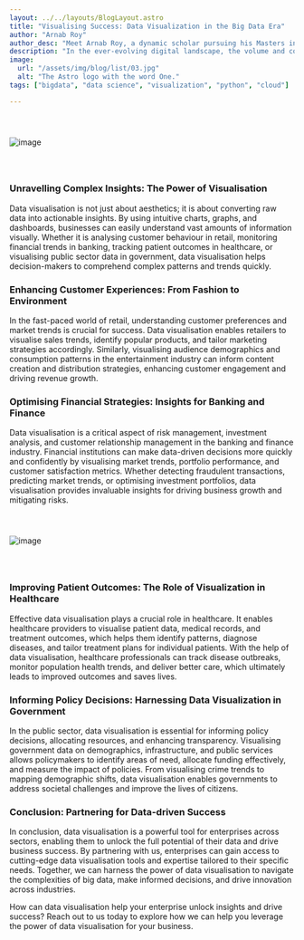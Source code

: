 ```yaml
---
layout: ../../layouts/BlogLayout.astro
title: "Visualising Success: Data Visualization in the Big Data Era"
author: "Arnab Roy"
author_desc: "Meet Arnab Roy, a dynamic scholar pursuing his Masters in Data Science and Management from the prestigious institutes, IIT Ropar and IIM Amritsar. With a fervent dedication to mastering the fusion of data science and business acumen, Arnab navigates the realms of academia and industry with unwavering curiosity and a relentless pursuit of excellence. His passion for unlocking insights and driving innovation propels him to explore the cutting edge of data-driven solutions, shaping the future of business intelligence."
description: "In the ever-evolving digital landscape, the volume and complexity of data continue to grow exponentially, making it overwhelming for enterprises to navigate. However, amidst the chaos lies a powerful tool: data visualisation. In this blog, we'll explore the critical role of data visualisation in the age of big data, focusing on how it can help enterprises in various sectors make sense of complex data sets and drive informed decision-making. So, how can harnessing the power of visuals transform your approach to data analysis?"
image:
  url: "/assets/img/blog/list/03.jpg"
  alt: "The Astro logo with the word One."
tags: ["bigdata", "data science", "visualization", "python", "cloud"]

---
```



<img src="/assets/images/blogs/blog3/img1.svg" alt="image" style="margin: 2.56rem auto"/>

### Unravelling Complex Insights: The Power of Visualisation

Data visualisation is not just about aesthetics; it is about converting raw data into actionable insights. By using intuitive charts, graphs, and dashboards, businesses can easily understand vast amounts of information visually. Whether it is analysing customer behaviour in retail, monitoring financial trends in banking, tracking patient outcomes in healthcare, or visualising public sector data in government, data visualisation helps decision-makers to comprehend complex patterns and trends quickly.

<Quote quote={quote}/>

### Enhancing Customer Experiences: From Fashion to Environment

In the fast-paced world of retail, understanding customer preferences and market trends is crucial for success. Data visualisation enables retailers to visualise sales trends, identify popular products, and tailor marketing strategies accordingly. Similarly, visualising audience demographics and consumption patterns in the entertainment industry can inform content creation and distribution strategies, enhancing customer engagement and driving revenue growth.

### Optimising Financial Strategies: Insights for Banking and Finance

Data visualisation is a critical aspect of risk management, investment analysis, and customer relationship management in the banking and finance industry. Financial institutions can make data-driven decisions more quickly and confidently by visualising market trends, portfolio performance, and customer satisfaction metrics. Whether detecting fraudulent transactions, predicting market trends, or optimising investment portfolios, data visualisation provides invaluable insights for driving business growth and mitigating risks.

<img src="/assets/images/blogs/blog3/img2.png" alt="image" style="margin: 2.56rem auto"/>

### Improving Patient Outcomes: The Role of Visualization in Healthcare

Effective data visualisation plays a crucial role in healthcare. It enables healthcare providers to visualise patient data, medical records, and treatment outcomes, which helps them identify patterns, diagnose diseases, and tailor treatment plans for individual patients. With the help of data visualisation, healthcare professionals can track disease outbreaks, monitor population health trends, and deliver better care, which ultimately leads to improved outcomes and saves lives. 

### Informing Policy Decisions: Harnessing Data Visualization in Government

In the public sector, data visualisation is essential for informing policy decisions, allocating resources, and enhancing transparency. Visualising government data on demographics, infrastructure, and public services allows policymakers to identify areas of need, allocate funding effectively, and measure the impact of policies. From visualising crime trends to mapping demographic shifts, data visualisation enables governments to address societal challenges and improve the lives of citizens.

### Conclusion: Partnering for Data-driven Success

In conclusion, data visualisation is a powerful tool for enterprises across sectors, enabling them to unlock the full potential of their data and drive business success. By partnering with us, enterprises can gain access to cutting-edge data visualisation tools and expertise tailored to their specific needs. Together, we can harness the power of data visualisation to navigate the complexities of big data, make informed decisions, and drive innovation across industries.

How can data visualisation help your enterprise unlock insights and drive success? Reach out to us today to explore how we can help you leverage the power of data visualisation for your business.



